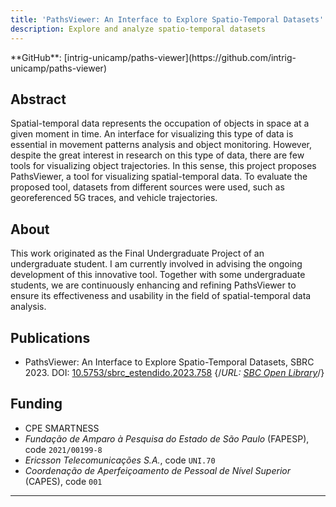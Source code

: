 ```yaml
---
title: 'PathsViewer: An Interface to Explore Spatio-Temporal Datasets'
description: Explore and analyze spatio-temporal datasets
---
```



<BlogHeader />

<Callout type='info'>
  **GitHub**: [intrig-unicamp/paths-viewer](https://github.com/intrig-unicamp/paths-viewer)
</Callout>

## Abstract
Spatial-temporal data represents the occupation of objects in space at a given moment in time. An interface for visualizing this type of data is essential in movement patterns analysis and object monitoring. However, despite the great interest in research on this type of data, there are few tools for visualizing object trajectories. In this sense, this project proposes PathsViewer, a tool for visualizing spatial-temporal data. To evaluate the proposed tool, datasets from different sources were used, such as georeferenced 5G traces, and vehicle trajectories.

## About
This work originated as the Final Undergraduate Project of an undergraduate student. I am currently involved in advising the ongoing development of this innovative tool. Together with some undergraduate students, we are continuously enhancing and refining PathsViewer to ensure its effectiveness and usability in the field of spatial-temporal data analysis.

## Publications
- PathsViewer: An Interface to Explore Spatio-Temporal Datasets, SBRC 2023. DOI: [10.5753/sbrc_estendido.2023.758](https://doi.org/10.5753/sbrc_estendido.2023.758) {/*URL: [SBC Open Library](https://sol.sbc.org.br/index.php/sbrc_estendido/article/view/24630)*/}

## Funding
- CPE SMARTNESS
- _Fundação de Amparo à Pesquisa do Estado de São Paulo_ (FAPESP), code `2021/00199-8`
- _Ericsson Telecomunicações S.A._, code `UNI.70`
- _Coordenação de Aperfeiçoamento de Pessoal de Nível Superior_ (CAPES), code `001`

---

<Giscus />
